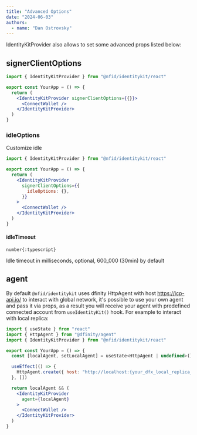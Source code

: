 ```yaml
---
title: "Advanced Options"
date: "2024-06-03"
authors:
  - name: "Dan Ostrovsky"
---
```


IdentityKitProvider also allows to set some advanced props listed below:

## signerClientOptions

```jsx
import { IdentityKitProvider } from "@nfid/identitykit/react"

export const YourApp = () => {
  return (
    <IdentityKitProvider signerClientOptions={{}}>
      <ConnectWallet />
    </IdentityKitProvider>
  )
}
```

### idleOptions

Customize idle

```jsx
import { IdentityKitProvider } from "@nfid/identitykit/react"

export const YourApp = () => {
  return (
    <IdentityKitProvider
      signerClientOptions={{
        idleOptions: {},
      }}
    >
      <ConnectWallet />
    </IdentityKitProvider>
  )
}
```

#### idleTimeout

`number{:typescript}`

Idle timeout in milliseconds, optional, 600_000 (30min) by default

## agent

By default `@nfid/identitykit` uses dfinity HttpAgent with host https://icp-api.io/ to interact with
global network, it's possible to use your own agent and pass it via props, as a result you will
receive your agent with predefined connected account from `useIdentityKit()` hook. For example to
interact with local replica:

```jsx
import { useState } from "react"
import { HttpAgent } from "@dfinity/agent"
import { IdentityKitProvider } from "@nfid/identitykit/react"

export const YourApp = () => {
  const [localAgent, setLocalAgent] = useState<HttpAgent | undefined>()

  useEffect(() => {
    HttpAgent.create({ host: "http://localhost:{your_dfx_local_replica_port}" }).then(setLocalAgent)
  }, [])

  return localAgent && (
    <IdentityKitProvider
      agent={localAgent}
    >
      <ConnectWallet />
    </IdentityKitProvider>
  )
}
```
